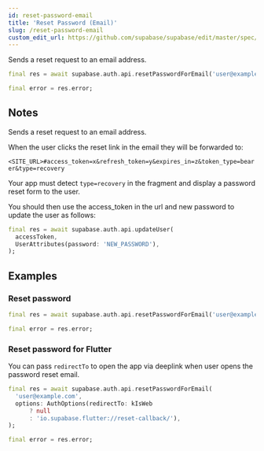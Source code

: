 ```yaml
---
id: reset-password-email
title: 'Reset Password (Email)'
slug: /reset-password-email
custom_edit_url: https://github.com/supabase/supabase/edit/master/spec/supabase_dart_v1_legacy.yml
---
```



Sends a reset request to an email address.

```dart
final res = await supabase.auth.api.resetPasswordForEmail('user@example.com');

final error = res.error;
```

## Notes

Sends a reset request to an email address.

When the user clicks the reset link in the email they will be forwarded to:

`<SITE_URL>#access_token=x&refresh_token=y&expires_in=z&token_type=bearer&type=recovery`

Your app must detect `type=recovery` in the fragment and display a password reset form to the user.

You should then use the access_token in the url and new password to update the user as follows:

```dart
final res = await supabase.auth.api.updateUser(
  accessToken,
  UserAttributes(password: 'NEW_PASSWORD'),
);
```

## Examples

### Reset password

```dart
final res = await supabase.auth.api.resetPasswordForEmail('user@example.com');

final error = res.error;
```

### Reset password for Flutter

You can pass `redirectTo` to open the app via deeplink when user opens the password reset email.

```dart
final res = await supabase.auth.api.resetPasswordForEmail(
  'user@example.com',
  options: AuthOptions(redirectTo: kIsWeb
      ? null
      : 'io.supabase.flutter://reset-callback/'),
);

final error = res.error;
```
